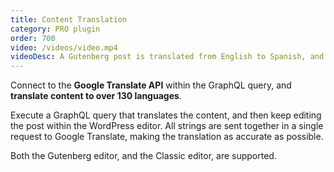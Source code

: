 ```yaml
---
title: Content Translation
category: PRO plugin
order: 700
video: /videos/video.mp4
videoDesc: A Gutenberg post is translated from English to Spanish, and then reviewed and edited once again within the WordPress editor.
---
```


Connect to the **Google Translate API** within the GraphQL query, and **translate content to over 130 languages**.

Execute a GraphQL query that translates the content, and then keep editing the post within the WordPress editor. All strings are sent together in a single request to Google Translate, making the translation as accurate as possible.

Both the Gutenberg editor, and the Classic editor, are supported.
